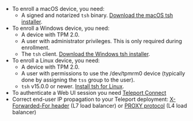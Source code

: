 - To enroll a macOS device, you need:
  - A signed and notarized `tsh` binary.
    [Download the macOS tsh installer](../../installation.mdx#macos).
- To enroll a Windows device, you need:
  - A device with TPM 2.0.
  - A user with administrator privileges. This is only required during enrollment.
  - The `tsh` client. [Download the Windows tsh installer](../../installation.mdx#windows-tsh-and-tctl-clients-only).
- To enroll a Linux device, you need:
  - A device with TPM 2.0.
  - A user with permissions to use the /dev/tpmrm0 device (typically done by
    assigning the `tss` group to the user).
  - `tsh` v15.0.0 or newer. [Install tsh for Linux](../../installation.mdx#linux).
- To authenticate a Web UI session you need [Teleport Connect](
  ../../connect-your-client/teleport-connect.mdx#installation--upgrade)
- Correct end-user IP propagation to your Teleport deployment:
  [X-Forwarded-For header](../../reference/config.mdx#proxy-service) (L7 load
  balancer) or [PROXY protocol](
  ../../admin-guides/management/security/proxy-protocol.mdx) (L4 load balancer)
